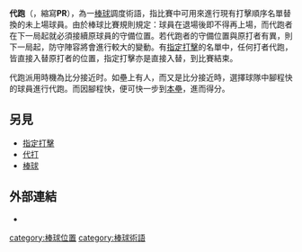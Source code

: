 {{unreferenced|time=2016-05-24T13:51:54+00:00}}
'''代跑'''（{{lang-en|Pinch Runner}}，縮寫'''PR'''），為一[[棒球|棒球]]調度術語，指比賽中可用來進行現有打擊順序名單替換的未上場球員。由於棒球比賽規則規定：球員在退場後即不得再上場，而代跑者在下一局起就必須接續原球員的守備位置。若代跑者的守備位置與原打者有異，則下一局起，防守陣容將會進行較大的變動。有[[指定打擊|指定打擊]]的名單中，任何打者代跑，皆直接入替原打者的位置，指定打擊亦是直接入替，到比賽結束。

代跑派用時機為比分接近时。如壘上有人，而又是比分接近時，選擇球隊中腳程快的球員進行代跑。而因腳程快，便可快一步到[[本壘|本壘]]，進而得分。

==另見==
*[[指定打擊|指定打擊]]
*[[代打|代打]]
*[[棒球|棒球]]

==外部連結==
*{{台灣棒球維基館|代跑}}

{{Baseball Positions}}
{{baseball-stub}}

[[category:棒球位置|category:棒球位置]]
[[category:棒球術語|category:棒球術語]]